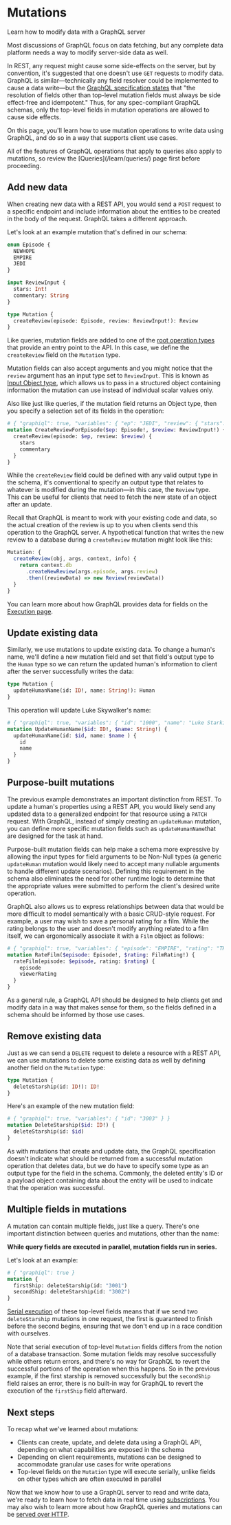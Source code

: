 
# Mutations

<p className="learn-subtitle">Learn how to modify data with a GraphQL server</p>

Most discussions of GraphQL focus on data fetching, but any complete data platform needs a way to modify server-side data as well.

In REST, any request might cause some side-effects on the server, but by convention, it's suggested that one doesn't use `GET` requests to modify data. GraphQL is similar—technically any field resolver could be implemented to cause a data write—but the [GraphQL specification states](https://spec.graphql.org/draft/#sel-GANRNDAB6DBmMn6D) that "the resolution of fields other than top-level mutation fields must always be side effect-free and idempotent." Thus, for any spec-compliant GraphQL schemas, only the top-level fields in mutation operations are allowed to cause side effects.

On this page, you'll learn how to use mutation operations to write data using GraphQL, and do so in a way that supports client use cases.

<Callout type="info">
All of the features of GraphQL operations that apply to queries also apply to mutations, so review the [Queries](/learn/queries/) page first before proceeding.
</Callout>

## Add new data

When creating new data with a REST API, you would send a `POST` request to a specific endpoint and include information about the entities to be created in the body of the request. GraphQL takes a different approach.

Let's look at an example mutation that's defined in our schema:

```graphql
enum Episode {
  NEWHOPE
  EMPIRE
  JEDI
}

input ReviewInput {
  stars: Int!
  commentary: String
}

type Mutation {
  createReview(episode: Episode, review: ReviewInput!): Review
}
```

Like queries, mutation fields are added to one of the [root operation types](https://spec.graphql.org/draft/#sec-Root-Operation-Types) that provide an entry point to the API. In this case, we define the `createReview` field on the `Mutation` type. 

Mutation fields can also accept arguments and you might notice that the `review` argument has an input type set to `ReviewInput`. This is known as [Input Object type](/learn/schema/#input-object-types), which allows us to pass in a structured object containing information the mutation can use instead of individual scalar values only.

Also like just like queries, if the mutation field returns an Object type, then you specify a selection set of its fields in the operation:

```graphql
# { "graphiql": true, "variables": { "ep": "JEDI", "review": { "stars": 5, "commentary": "This is a great movie!" } } }
mutation CreateReviewForEpisode($ep: Episode!, $review: ReviewInput!) {
  createReview(episode: $ep, review: $review) {
    stars
    commentary
  }
}
```

While the `createReview` field could be defined with any valid output type in the schema, it's conventional to specify an output type that relates to whatever is modified during the mutation—in this case, the `Review` type. This can be useful for clients that need to fetch the new state of an object after an update.

Recall that GraphQL is meant to work with your existing code and data, so the actual creation of the review is up to you when clients send this operation to the GraphQL server. A hypothetical function that writes the new review to a database during a `createReview` mutation might look like this:

```js
Mutation: {
  createReview(obj, args, context, info) {
    return context.db
      .createNewReview(args.episode, args.review)
      .then((reviewData) => new Review(reviewData))
  }
}
```

You can learn more about how GraphQL provides data for fields on the [Execution page](/learn/execution).

## Update existing data

Similarly, we use mutations to update existing data. To change a human's name, we'll define a new mutation field and set that field's output type to the `Human` type so we can return the updated human's information to client after the server successfully writes the data:

```graphql
type Mutation {
  updateHumanName(id: ID!, name: String!): Human
}
```

This operation will update Luke Skywalker's name:

```graphql
# { "graphiql": true, "variables": { "id": "1000", "name": "Luke Starkiller" } }
mutation UpdateHumanName($id: ID!, $name: String!) { 
  updateHumanName(id: $id, name: $name ) {
    id
    name
  }
}
```

## Purpose-built mutations

The previous example demonstrates an important distinction from REST. To update a human's properties using a REST API, you would likely send any updated data to a generalized endpoint for that resource using a `PATCH` request. With GraphQL, instead of simply creating an `updateHuman` mutation, you can define more specific mutation fields such as `updateHumanName`that are designed for the task at hand.

Purpose-built mutation fields can help make a schema more expressive by allowing the input types for field arguments to be Non-Null types (a generic `updateHuman` mutation would likely need to accept many nullable arguments to handle different update scenarios). Defining this requirement in the schema also eliminates the need for other runtime logic to determine that the appropriate values were submitted to perform the client's desired write operation.

GraphQL also allows us to express relationships between data that would be more difficult to model semantically with a basic CRUD-style request. For example, a user may wish to save a personal rating for a film. While the rating belongs to the user and doesn't modify anything related to a film itself, we can ergonomically associate it with a `Film` object as follows:

```graphql
# { "graphiql": true, "variables": { "episode": "EMPIRE", "rating": "THUMBS_UP" } }
mutation RateFilm($episode: Episode!, $rating: FilmRating!) { 
  rateFilm(episode: $episode, rating: $rating) {
    episode
    viewerRating
  }
}
```

As a general rule, a GraphQL API should be designed to help clients get and modify data in a way that makes sense for them, so the fields defined in a schema should be informed by those use cases.

## Remove existing data

Just as we can send a `DELETE` request to delete a resource with a REST API, we can use mutations to delete some existing data as well by defining another field on the `Mutation` type:

```graphql
type Mutation {
  deleteStarship(id: ID!): ID!
}
```

Here's an example of the new mutation field:

```graphql
# { "graphiql": true, "variables": { "id": "3003" } }
mutation DeleteStarship($id: ID!) { 
  deleteStarship(id: $id)
}
```

As with mutations that create and update data, the GraphQL specification doesn't indicate what should be returned from a successful mutation operation that deletes data, but we do have to specify some type as an output type for the field in the schema. Commonly, the deleted entity's ID or a payload object containing data about the entity will be used to indicate that the operation was successful.

## Multiple fields in mutations

A mutation can contain multiple fields, just like a query. There's one important distinction between queries and mutations, other than the name:

**While query fields are executed in parallel, mutation fields run in series.**

Let's look at an example:

```graphql
# { "graphiql": true }
mutation { 
  firstShip: deleteStarship(id: "3001")
  secondShip: deleteStarship(id: "3002")
}
```

[Serial execution](https://spec.graphql.org/draft/#sec-Normal-and-Serial-Execution) of these top-level fields means that if we send two `deleteStarship` mutations in one request, the first is guaranteed to finish before the second begins, ensuring that we don't end up in a race condition with ourselves.

Note that serial execution of top-level `Mutation` fields differs from the notion of a database transaction. Some mutation fields may resolve successfully while others return errors, and there's no way for GraphQL to revert the successful portions of the operation when this happens. So in the previous example, if the first starship is removed successfully but the `secondShip` field raises an error, there is no built-in way for GraphQL to revert the execution of the `firstShip` field afterward.

## Next steps

To recap what we've learned about mutations:

- Clients can create, update, and delete data using a GraphQL API, depending on what capabilities are exposed in the schema
- Depending on client requirements, mutations can be designed to accommodate granular use cases for write operations 
- Top-level fields on the `Mutation` type will execute serially, unlike fields on other types which are often executed in parallel

Now that we know how to use a GraphQL server to read and write data, we're ready to learn how to fetch data in real time using [subscriptions](/learn/subscriptions). You may also wish to learn more about how GraphQL queries and mutations can be [served over HTTP](/learn/serving-over-http/).
